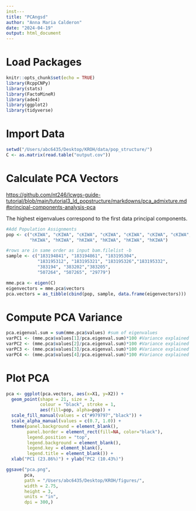 ```yaml
---
inst---
title: "PCAngsd"
author: "Anna Maria Calderon"
date: "2024-04-19"
output: html_document
---
```


# Load Packages

```r
knitr::opts_chunk$set(echo = TRUE)
library(RcppCNPy)
library(stats)
library(FactoMineR)
library(ade4)
library(ggplot2)
library(tidyverse)
```

# Import Data

```r
setwd("/Users/abc6435/Desktop/KROH/data/pop_structure/")
C <- as.matrix(read.table("output.cov"))
```

# Calculate PCA Vectors

<https://github.com/nt246/lcwgs-guide-tutorial/blob/main/tutorial3_ld_popstructure/markdowns/pca_admixture.md#principal-components-analysis-pca>

The highest eigenvalues correspond to the first data principal components.

```r
#Add Population Assignments
pop <- c("cKIWA", "cKIWA", "cKIWA", "cKIWA", "cKIWA", "cKIWA", "cKIWA",
         "hKIWA", "hKIWA", "hKIWA", "hKIWA", "hKIWA", "hKIWA")

#rows are in same order as input bam.filelist -b 
sample <- c("183194841", "183194861", "183195304", 
            "183195312", "183195321", "183195326","183195332", 
            "383194", "383202","383205", 
            "507264", "507265", "29779")

mme.pca <- eigen(C)
eigenvectors = mme.pca$vectors
pca.vectors = as_tibble(cbind(pop, sample, data.frame(eigenvectors)))


```

# Compute PCA Variance

```r

pca.eigenval.sum = sum(mme.pca$values) #sum of eigenvalues
varPC1 <- (mme.pca$values[1]/pca.eigenval.sum)*100 #Variance explained by PC1
varPC2 <- (mme.pca$values[2]/pca.eigenval.sum)*100 #Variance explained by PC2
varPC3 <- (mme.pca$values[3]/pca.eigenval.sum)*100 #Variance explained by PC3
varPC4 <- (mme.pca$values[4]/pca.eigenval.sum)*100 #Variance explained by PC4
```

# Plot PCA

```r
pca <- ggplot(pca.vectors, aes(x=X1, y=X2)) +
  geom_point(shape = 21, size = 3,
             colour = "black", stroke = 1,
             aes(fill=pop, alpha=pop)) +
  scale_fill_manual(values = c("#979797","black")) +
  scale_alpha_manual(values = c(0.7, 1.0)) +
  theme(panel.background = element_blank(),
        panel.border = element_rect(fill=NA, color="black"),
        legend.position = "top",
        legend.background = element_blank(),
        legend.key = element_blank(), 
        legend.title = element_blank()) +
  xlab("PC1 (23.86%)") + ylab("PC2 (10.43%)") 

ggsave("pca.png",
       pca, 
       path = "/Users/abc6435/Desktop/KROH/figures/",
       width = 2.75,
       height = 3,
       units = "in",
       dpi = 300,)
```
